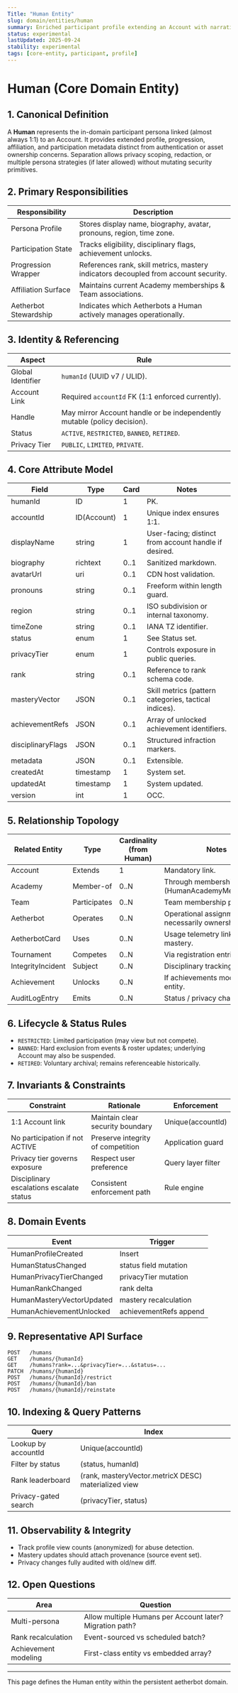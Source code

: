 ```yaml
---
Title: "Human Entity"
slug: domain/entities/human
summary: Enriched participant profile extending an Account with narrative, capability, and participation attributes in the aetherbot domain.
status: experimental
lastUpdated: 2025-09-24
stability: experimental
tags: [core-entity, participant, profile]
---
```


# Human (Core Domain Entity)

## 1. Canonical Definition

A **Human** represents the in-domain participant persona linked (almost always 1:1) to an Account. It provides extended profile, progression, affiliation, and participation metadata distinct from authentication or asset ownership concerns. Separation allows privacy scoping, redaction, or multiple persona strategies (if later allowed) without mutating security primitives.

## 2. Primary Responsibilities

| Responsibility        | Description                                                                         |
| --------------------- | ----------------------------------------------------------------------------------- |
| Persona Profile       | Stores display name, biography, avatar, pronouns, region, time zone.                |
| Participation State   | Tracks eligibility, disciplinary flags, achievement unlocks.                        |
| Progression Wrapper   | References rank, skill metrics, mastery indicators decoupled from account security. |
| Affiliation Surface   | Maintains current Academy memberships & Team associations.                          |
| Aetherbot Stewardship | Indicates which Aetherbots a Human actively manages operationally.                  |

## 3. Identity & Referencing

| Aspect            | Rule                                                                     |
| ----------------- | ------------------------------------------------------------------------ |
| Global Identifier | `humanId` (UUID v7 / ULID).                                              |
| Account Link      | Required `accountId` FK (1:1 enforced currently).                        |
| Handle            | May mirror Account handle or be independently mutable (policy decision). |
| Status            | `ACTIVE`, `RESTRICTED`, `BANNED`, `RETIRED`.                             |
| Privacy Tier      | `PUBLIC`, `LIMITED`, `PRIVATE`.                                          |

## 4. Core Attribute Model

| Field             | Type        | Card | Notes                                                 |
| ----------------- | ----------- | ---- | ----------------------------------------------------- |
| humanId           | ID          | 1    | PK.                                                   |
| accountId         | ID(Account) | 1    | Unique index ensures 1:1.                             |
| displayName       | string      | 1    | User-facing; distinct from account handle if desired. |
| biography         | richtext    | 0..1 | Sanitized markdown.                                   |
| avatarUrl         | uri         | 0..1 | CDN host validation.                                  |
| pronouns          | string      | 0..1 | Freeform within length guard.                         |
| region            | string      | 0..1 | ISO subdivision or internal taxonomy.                 |
| timeZone          | string      | 0..1 | IANA TZ identifier.                                   |
| status            | enum        | 1    | See Status set.                                       |
| privacyTier       | enum        | 1    | Controls exposure in public queries.                  |
| rank              | string      | 0..1 | Reference to rank schema code.                        |
| masteryVector     | JSON        | 0..1 | Skill metrics (pattern categories, tactical indices). |
| achievementRefs   | JSON        | 0..1 | Array of unlocked achievement identifiers.            |
| disciplinaryFlags | JSON        | 0..1 | Structured infraction markers.                        |
| metadata          | JSON        | 0..1 | Extensible.                                           |
| createdAt         | timestamp   | 1    | System set.                                           |
| updatedAt         | timestamp   | 1    | System updated.                                       |
| version           | int         | 1    | OCC.                                                  |

## 5. Relationship Topology

| Related Entity    | Type         | Cardinality (from Human) | Notes                                                 |
| ----------------- | ------------ | ------------------------ | ----------------------------------------------------- |
| Account           | Extends      | 1                        | Mandatory link.                                       |
| Academy           | Member-of    | 0..N                     | Through membership relation (HumanAcademyMembership). |
| Team              | Participates | 0..N                     | Team membership pivot.                                |
| Aetherbot         | Operates     | 0..N                     | Operational assignment (not necessarily ownership).   |
| AetherbotCard     | Uses         | 0..N                     | Usage telemetry linking for mastery.                  |
| Tournament        | Competes     | 0..N                     | Via registration entries.                             |
| IntegrityIncident | Subject      | 0..N                     | Disciplinary tracking.                                |
| Achievement       | Unlocks      | 0..N                     | If achievements modeled as entity.                    |
| AuditLogEntry     | Emits        | 0..N                     | Status / privacy changes.                             |

## 6. Lifecycle & Status Rules

- `RESTRICTED`: Limited participation (may view but not compete).
- `BANNED`: Hard exclusion from events & roster updates; underlying Account may also be suspended.
- `RETIRED`: Voluntary archival; remains referenceable historically.

## 7. Invariants & Constraints

| Constraint                               | Rationale                         | Enforcement        |
| ---------------------------------------- | --------------------------------- | ------------------ |
| 1:1 Account link                         | Maintain clear security boundary  | Unique(accountId)  |
| No participation if not ACTIVE           | Preserve integrity of competition | Application guard  |
| Privacy tier governs exposure            | Respect user preference           | Query layer filter |
| Disciplinary escalations escalate status | Consistent enforcement path       | Rule engine        |

## 8. Domain Events

| Event                     | Trigger                |
| ------------------------- | ---------------------- |
| HumanProfileCreated       | Insert                 |
| HumanStatusChanged        | status field mutation  |
| HumanPrivacyTierChanged   | privacyTier mutation   |
| HumanRankChanged          | rank delta             |
| HumanMasteryVectorUpdated | mastery recalculation  |
| HumanAchievementUnlocked  | achievementRefs append |

## 9. Representative API Surface

```
POST   /humans
GET    /humans/{humanId}
GET    /humans?rank=...&privacyTier=...&status=...
PATCH  /humans/{humanId}
POST   /humans/{humanId}/restrict
POST   /humans/{humanId}/ban
POST   /humans/{humanId}/reinstate
```

## 10. Indexing & Query Patterns

| Query                | Index                                                |
| -------------------- | ---------------------------------------------------- |
| Lookup by accountId  | Unique(accountId)                                    |
| Filter by status     | (status, humanId)                                    |
| Rank leaderboard     | (rank, masteryVector.metricX DESC) materialized view |
| Privacy-gated search | (privacyTier, status)                                |

## 11. Observability & Integrity

- Track profile view counts (anonymized) for abuse detection.
- Mastery updates should attach provenance (source event set).
- Privacy changes fully audited with old/new diff.

## 12. Open Questions

| Area                 | Question                                                 |
| -------------------- | -------------------------------------------------------- |
| Multi-persona        | Allow multiple Humans per Account later? Migration path? |
| Rank recalculation   | Event-sourced vs scheduled batch?                        |
| Achievement modeling | First-class entity vs embedded array?                    |

---

This page defines the Human entity within the persistent aetherbot domain.
